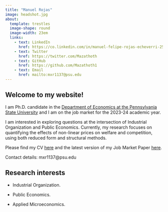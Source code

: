 ```yaml
---
title: "Manuel Rojas"
image: headshot.jpg
about: 
  template: trestles
  image-shape: round
  image-width: 23em
  links:
    - text: LinkedIn
      href: https://co.linkedin.com/in/manuel-felipe-rojas-echeverri-25373545
    - text: Twitter
      href: https://twitter.com/Mazathoth
    - text: GitHub
      href: https://github.com/Mazathoth1
    - text: Email
      href: mailto:mxr1137@psu.edu
---
```


## Welcome to my website!

I am Ph.D. candidate in the [Department of Economics at the Pennsylvania State University](https://econ.la.psu.edu/) and I am on the job market for the 2023-24 academic year.

I am interested in exploring questions at the intersection of Industrial Organization and Public Economics. Currently, my research focuses on quantifying the effects of non-linear prices on welfare and competition, using both reduced form and structural methods.

Please find my CV [here](https://raw.githubusercontent.com/Mazathoth1/manuelrojas.github.io/b2c2ddddaadddf7c57c4a6711504b0516a25a20b/CV/cv_Rojas_Manuel.pdf) and the latest version of my Job Market Paper [here](https://github.com/Mazathoth1/manuelrojas.github.io/raw/c41096904dbfb8438d44126aa24b19139c91f3df/Research/JMP_Rojas_Manuel.pdf).

Contact details: mxr1137\@psu.edu

## Research interests

-   Industrial Organization.

-   Public Economics.

-   Applied Microeconomics.
